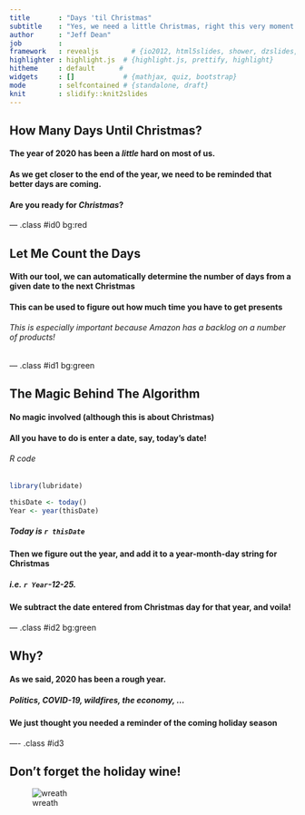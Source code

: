 ```yaml
--- 
title       : "Days 'til Christmas"
subtitle    : "Yes, we need a little Christmas, right this very moment..."
author      : "Jeff Dean"
job         : 
framework   : revealjs        # {io2012, html5slides, shower, dzslides, ...}
highlighter : highlight.js  # {highlight.js, prettify, highlight}
hitheme     : default      # 
widgets     : []            # {mathjax, quiz, bootstrap}
mode        : selfcontained # {standalone, draft}
knit        : slidify::knit2slides
--- 
```


## How Many Days Until Christmas?

#### The year of 2020 has been a _little_ hard on most of us.

#### As we get closer to the end of the year, we **need** to be reminded that better days are coming.

#### Are you ready for _Christmas_?


---  .class #id0 bg:red

## Let Me Count the Days

#### With our tool, we can automatically determine the number of days from a given date to the next Christmas

#### This can be used to figure out how much time you have to get presents

###### This is especially important because Amazon has a backlog on a number of products!

--- .class #id1 bg:green

## The Magic Behind The Algorithm

#### No magic involved (although this is about Christmas)

#### All you have to do is enter a date, say, today's date!

###### R code
``` r
library(lubridate)
```

``` r
thisDate <- today()
Year <- year(thisDate)
```
##### Today is `r thisDate` 

#### Then we figure out the year, and add it to a year-month-day string for Christmas

##### i.e. `r Year`-12-25.
#### We subtract the date entered from Christmas day for that year, and voila!

--- .class #id2 bg:green

## Why?

#### As we said, 2020 has been a rough year.

##### Politics, COVID-19, wildfires, the economy, ...

#### We just thought you needed a reminder of the coming holiday season

---- .class #id3

## Don't forget the holiday wine!

![wreath](./assets/img/center.jpg)

